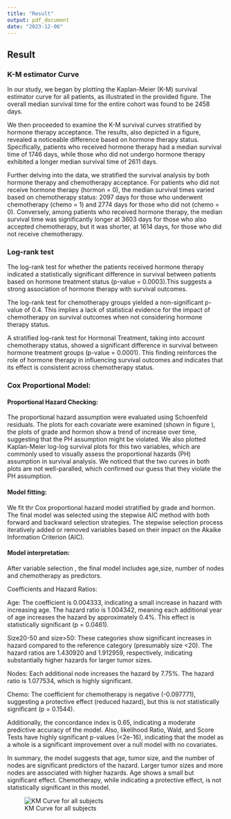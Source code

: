 ```yaml
---
title: "Result"
output: pdf_document
date: "2023-12-06"
---
```



## Result

### K-M estimator Curve

In our study, we began by plotting the Kaplan-Meier (K-M) survival estimator curve for all patients, as illustrated in the provided figure. The overall median survival time for the entire cohort was found to be 2458 days.

We then proceeded to examine the K-M survival curves stratified by hormone therapy acceptance. The results, also depicted in a figure, revealed a noticeable difference based on hormone therapy status. Specifically, patients who received hormone therapy had a median survival time of 1746 days, while those who did not undergo hormone therapy exhibited a longer median survival time of 2611 days.

Further delving into the data, we stratified the survival analysis by both hormone therapy and chemotherapy acceptance. For patients who did not receive hormone therapy (hormon = 0), the median survival times varied based on chemotherapy status: 2097 days for those who underwent chemotherapy (chemo = 1) and 2774 days for those who did not (chemo = 0). Conversely, among patients who received hormone therapy, the median survival time was significantly longer at 3603 days for those who also accepted chemotherapy, but it was shorter, at 1614 days, for those who did not receive chemotherapy.

### Log-rank test

The log-rank test for whether the patients received hormone therapy indicated a statistically significant difference in survival between patients based on hormone treatment status (p-value = 0.0003).This suggests a strong association of hormone therapy with survival outcomes.

The log-rank test for chemotherapy groups yielded a non-significant p-value of 0.4.
This implies a lack of statistical evidence for the impact of chemotherapy on survival outcomes when not considering hormone therapy status.

A stratified log-rank test for Hormonal Treatment, taking into account chemotherapy status, showed a significant difference in survival between hormone treatment groups (p-value = 0.0001). This finding reinforces the role of hormone therapy in influencing survival outcomes and indicates that its effect is consistent across chemotherapy status.

### Cox Proportional Model:

#### Proportional Hazard Checking:
  The proportional hazard assumption were evaluated using Schoenfeld residuals. The plots for each covariate were examined (shown in figure ), the plots of grade and hormon show a trend of increase over time,  suggesting that the PH assumption might be violated. We also plotted Kaplan-Meier log-log survival plots for this two variables, which are commonly used to visually assess the proportional hazards (PH) assumption in survival analysis. We noticed that the two curves in both plots are not well-paralled, which confirmed our guess that they violate the PH assumption.

#### Model fitting:

We fit thr Cox proportional hazard model stratified by grade and hormon. The final model was selected using the stepwise AIC method with both forward and backward selection strategies. The stepwise selection process iteratively added or removed variables based on their impact on the Akaike Information Criterion (AIC).

#### Model interpretation: 

After variable selection , the final model includes age,size, number of nodes and chemotherapy as predictors. 

Coefficients and Hazard Ratios:

Age: The coefficient is 0.004333, indicating a small increase in hazard with increasing age. The hazard ratio is 1.004342, meaning each additional year of age increases the hazard by approximately 0.4%. This effect is statistically significant (p = 0.0461).

Size20-50 and size>50: These categories show significant increases in hazard compared to the reference category (presumably size <20). The hazard ratios are 1.430920 and 1.912959, respectively, indicating substantially higher hazards for larger tumor sizes.


Nodes: Each additional node increases the hazard by 7.75%. The hazard ratio is 1.077534, which is highly significant.


Chemo: The coefficient for chemotherapy is negative (-0.097771), suggesting a protective effect (reduced hazard), but this is not statistically significant (p = 0.1544).

Additionally, the concordance index is 0.65, indicating a moderate predictive accuracy of the model. Also, likelihood Ratio, Wald, and Score Tests have highly significant p-values (<2e-16), indicating that the model as a whole is a significant improvement over a null model with no covariates.

In summary, the model suggests that age, tumor size, and the number of nodes are significant predictors of the hazard. Larger tumor sizes and more nodes are associated with higher hazards. Age shows a small but significant effect. Chemotherapy, while indicating a protective effect, is not statistically significant in this model.






![KM Curve for all subjects](K-M-estimation-part_files/KM1.jpg)